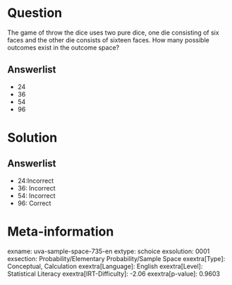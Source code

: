 Question
========

The game of throw the dice uses two pure dice, one die consisting of six faces and the other die consists of sixteen faces. How many possible outcomes exist in the outcome space?

Answerlist
----------

* 24
* 36
* 54
* 96

Solution
========

Answerlist
----------

* 24:Incorrect
* 36: Incorrect
* 54: Incorrect
* 96: Correct

Meta-information
================
exname: uva-sample-space-735-en
extype: schoice
exsolution: 0001
exsection: Probability/Elementary Probability/Sample Space
exextra[Type]: Conceptual, Calculation
exextra[Language]: English
exextra[Level]: Statistical Literacy
exextra[IRT-Difficulty]: -2.06
exextra[p-value]: 0.9603
